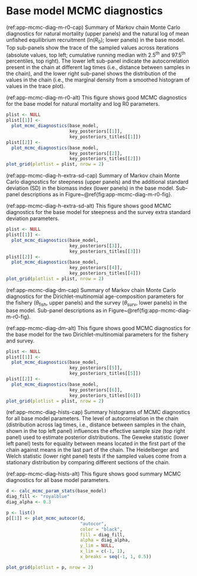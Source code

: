 \newpage

\rfoot{Base model MCMC diagnostics}

# Base model MCMC diagnostics

(ref:app-mcmc-diag-m-r0-cap) Summary of Markov chain Monte Carlo diagnostics
for natural mortality (upper panels) and the natural log of mean unfished
equilibrium recruitment (ln($R_0$); lower panels) in the base
model. Top sub-panels show the trace of the sampled values across iterations
(absolute values, top left; cumulative running median with 2.5^th^ and
97.5^th^ percentiles, top right). The lower left sub-panel indicate the
autocorrelation present in the chain at different lag times (i.e., distance
between samples in the chain), and the lower right sub-panel shows the
distribution of the values in the chain (i.e., the marginal density from a
smoothed histogram of values in the trace plot).

(ref:app-mcmc-diag-m-r0-alt) This figure shows good MCMC diagnostics for the
base model for natural mortality and log R0 parameters.

```r
plist <- NULL
plist[[1]] <-
  plot_mcmc_diagnostics(base_model,
                        key_posteriors[[1]],
                        key_posteriors_titles[[1]])
plist[[2]] <-
  plot_mcmc_diagnostics(base_model,
                        key_posteriors[[2]],
                        key_posteriors_titles[[2]])
plot_grid(plotlist = plist, nrow = 2)
```

(ref:app-mcmc-diag-h-extra-sd-cap) Summary of Markov chain Monte Carlo
diagnostics for steepness (upper panels) and the additional standard
deviation (SD) in the biomass index (lower panels) in the base model.
Sub-panel descriptions as in Figure~\@ref{fig:app-mcmc-diag-m-r0-fig}.

(ref:app-mcmc-diag-h-extra-sd-alt) This figure shows good MCMC diagnostics
for the base model for steepness and the survey extra standard deviation
parameters.

```r

plist <- NULL
plist[[1]] <-
  plot_mcmc_diagnostics(base_model,
                        key_posteriors[[3]],
                        key_posteriors_titles[[3]])
plist[[2]] <-
  plot_mcmc_diagnostics(base_model,
                        key_posteriors[[4]],
                        key_posteriors_titles[[4]])
plot_grid(plotlist = plist, nrow = 2)
```
(ref:app-mcmc-diag-dm-cap) Summary of Markov chain Monte Carlo diagnostics
for the Dirichlet-multinomial age-composition parameters for the fishery ($\theta_{\text{fish}}$, upper panels) and the survey ($\theta_{\text{surv}}$,
lower panels) in the base model. Sub-panel descriptions as in Figure~\@ref{fig:app-mcmc-diag-m-r0-fig}.

(ref:app-mcmc-diag-dm-alt) This figure shows good MCMC diagnostics for the
base model for the two Dirichlet-multinomial parameters for the fishery and
survey.
```r

plist <- NULL
plist[[1]] <-
  plot_mcmc_diagnostics(base_model,
                        key_posteriors[[5]],
                        key_posteriors_titles[[5]])
plist[[2]] <-
  plot_mcmc_diagnostics(base_model,
                        key_posteriors[[6]],
                        key_posteriors_titles[[6]])
plot_grid(plotlist = plist, nrow = 2)
```
(ref:app-mcmc-diag-hists-cap) Summary histograms of MCMC diagnostics for all
base model parameters. The level of autocorrelation in the chain
(distribution across lag times, i.e., distance between samples in the chain,
shown in the top left panel) influences the effective sample size (top right
panel) used to estimate posterior distributions. The Geweke statistic (lower
left panel) tests for equality between means located in the first part of
the chain against means in the last part of the chain. The Heidelberger and
Welch statistic (lower right panel) tests if the sampled values come from
a stationary distribution by comparing different sections of the chain.

(ref:app-mcmc-diag-hists-alt) This figure shows good summary MCMC
diagnostics for all base model parameters.

```r

d <- calc_mcmc_param_stats(base_model)
diag_fill <- "royalblue"
diag_alpha <- 0.3

p <- list()
p[[1]] <- plot_mcmc_autocor(d,
                            "autocor",
                            color = "black",
                            fill = diag_fill,
                            alpha = diag_alpha,
                            y_lim = NULL,
                            x_lim = c(-1, 1),
                            x_breaks = seq(-1, 1, 0.5))

plot_grid(plotlist = p, nrow = 2)
```


